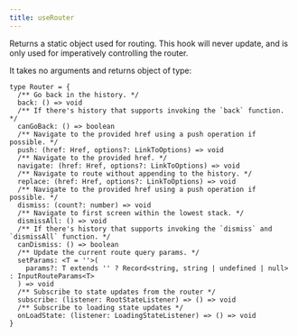 ```yaml
---
title: useRouter
---
```


Returns a static object used for routing. This hook will never update, and is only used for imperatively controlling the router.

It takes no arguments and returns object of type:

```tsx
type Router = {
  /** Go back in the history. */
  back: () => void
  /** If there's history that supports invoking the `back` function. */
  canGoBack: () => boolean
  /** Navigate to the provided href using a push operation if possible. */
  push: (href: Href, options?: LinkToOptions) => void
  /** Navigate to the provided href. */
  navigate: (href: Href, options?: LinkToOptions) => void
  /** Navigate to route without appending to the history. */
  replace: (href: Href, options?: LinkToOptions) => void
  /** Navigate to the provided href using a push operation if possible. */
  dismiss: (count?: number) => void
  /** Navigate to first screen within the lowest stack. */
  dismissAll: () => void
  /** If there's history that supports invoking the `dismiss` and `dismissAll` function. */
  canDismiss: () => boolean
  /** Update the current route query params. */
  setParams: <T = ''>(
    params?: T extends '' ? Record<string, string | undefined | null> : InputRouteParams<T>
  ) => void
  /** Subscribe to state updates from the router */
  subscribe: (listener: RootStateListener) => () => void
  /** Subscribe to loading state updates */
  onLoadState: (listener: LoadingStateListener) => () => void
}
```
